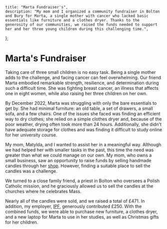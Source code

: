
    title: "Marta Fundraiser's",
    description: "My mom and I organized a community fundraiser in Bolton and Bury for Marta, a single mother with cancer who lacked basic essentials like furniture and a clothes dryer. Thanks to the generosity of our communities, we raised the funds needed to support her and her three young children during this challenging time.",
};

# Marta's Fundraiser

<Gallery />

Taking care of three small children is no easy task. Being a single mother adds to the challenge, and facing cancer can feel overwhelming. Our friend Marta embodied remarkable strength, resilience, and determination during such a difficult time. She was fighting breast cancer, an illness that affects one in eight women, while also raising her three children on her own.

By December 2022, Marta was struggling with only the bare essentials to get by. She had minimal furniture: an old table, a set of drawers, a small sofa, and a few chairs. One of the issues she faced was finding an efficient way to dry clothes; she relied on a simple clothes dryer and, because of the poor weather, drying often took more than 24 hours. Additionally, she didn't have adequate storage for clothes and was finding it difficult to study online for her university course.

My mom, Matylda, and I wanted to assist her in a meaningful way. Although we had helped her with smaller tasks in the past, this time the need was greater than what we could manage on our own. My mom, who owns a small business, saw an opportunity to raise funds by selling handmade candles through her [shop](https://matilda-gifts.shop/). However, finding a suitable place to sell the candles was a challenge.

We turned to a close family friend, a priest in Bolton who oversees a Polish Catholic mission, and he graciously allowed us to sell the candles at the churches where he celebrates Mass.

<LazyLocalImage src={images.v1} />

Nearly all of the candles were sold, and we raised a total of £471. In addition, my employer, [IPF](/portfolio/ipf), generously contributed £250. With the combined funds, we were able to purchase new furniture, a clothes dryer, and a new laptop for Marta to use in her studies, as well as Christmas gifts for her children.

